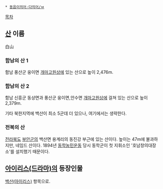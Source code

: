  * [[동음이의어·다의어/ㅂ]]

[[목차]]
== [[산]] 이름 ==
白山

=== 함남의 산 1 ===
함남 풍산군 웅이면 [[개마고원]]상에 있는 산으로 높이 2,476m.

=== 함남의 산 2 ===
함남 신흥군 동상면과 풍산군 웅이면,안수면 [[개마고원]]상에 걸쳐 있는 산으로 높이 2,379m. 

기타 북한지역에 백산이 최소 5군데 더 있으나, 여기에서는 생략한다.

=== 전북의 산 ===
[[전라북도]] [[부안군]]의 백산면 용계리의 동진강 부근에 있는 산이다. 높이는 47m에 불과하지만, 네임드 산이다. 1894년 [[동학농민운동]] 당시 동학군이 첫 지휘소인 '호남창의대장소'를 설치했기 때문이다.

== [[아이리스(드라마)]]의 등장인물 ==
[[백산(아이리스)]] 항목으로.
